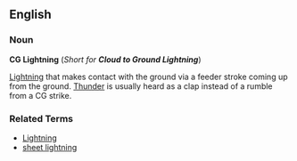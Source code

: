 ==English==

===Noun=== 

'''CG Lightning''' (''Short for '''Cloud to Ground Lightning''''')

[[Lightning]] that makes contact with the ground via a feeder stroke coming up from the ground. [[Thunder]] is usually heard as a clap instead of a rumble from a CG strike.

===Related Terms===

* [[Lightning]]
* [[sheet lightning]]